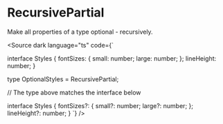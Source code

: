 
# RecursivePartial

Make all properties of a type optional - recursively.

<Source dark language="ts" code={`

interface Styles {
    fontSizes: {
        small: number;
        large: number;
    };
    lineHeight: number;
}

type OptionalStyles = RecursivePartial<Styles>;

// The type above matches the interface below

interface Styles {
    fontSizes?: {
        small?: number;
        large?: number;
    };
    lineHeight?: number;
}
`} />

